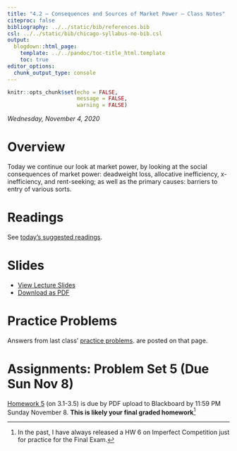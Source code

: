 ```yaml
---
title: "4.2 — Consequences and Sources of Market Power — Class Notes"
citeproc: false
bibliography: ../../static/bib/references.bib
csl: ../../static/bib/chicago-syllabus-no-bib.csl
output:
  blogdown::html_page:
    template: ../../pandoc/toc-title_html.template
    toc: true
editor_options: 
  chunk_output_type: console
---
```


```r
knitr::opts_chunk$set(echo = FALSE,
                      message = FALSE,
                      warning = FALSE)
```

*Wednesday, November 4, 2020*

# Overview

Today we continue our look at market power, by looking at the social consequences of market power: deadweight loss, allocative inefficiency, x-inefficiency, and rent-seeking; as well as the primary causes: barriers to entry of various sorts.

# Readings

See [today’s suggested readings](/reading/4.2-reading).

# Slides

- [<i class="fas fa-chalkboard-teacher"></i> View Lecture Slides](/slides/4.2-slides.html)
- [<i class="fas fa-file-pdf"></i> Download as PDF](/slides/4.2-slides.pdf)

# Practice Problems

Answers from last class’ [practice problems](/practice/4.1-practice).  are posted on that page.

# Assignments: Problem Set 5 (Due Sun Nov 8)

[Homework 5](/assignment/05-problem-set) (on 3.1-3.5) is due by PDF upload to Blackboard by 11:59 PM Sunday November 8. **This is likely your final graded homework**^[In the past, I have always released a HW 6 on Imperfect Competition just for practice for the Final Exam.]